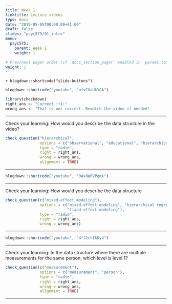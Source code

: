 ```yaml
---
title: Week 1
linktitle: Lecture videos
type: docs
date: "2019-05-05T00:00:00+01:00"
draft: false
slides: "psyc575/01_intro"
menu:
  psyc575:
    parent: Week 1
    weight: 1

# Prev/next pager order (if `docs_section_pager` enabled in `params.toml`)
weight: 1
---
```


`r blogdown::shortcode("slide-buttons")`

```r
blogdown::shortcode("youtube", "ufvCUaUkYOA")
```

```r
library(checkdown)
right_ans <- "Correct :+1:"
wrong_ans <- "That is not correct. Rewatch the video if needed"
```

***

Check your learning: How would you describe the data structure in the video?

```r
check_question("hierarchical", 
               options = c("observational", "educational", "hierarchical"), 
               type = "radio", 
               right = right_ans, 
               wrong = wrong_ans, 
               alignment = TRUE)
```

***

```r
blogdown::shortcode("youtube", "9Ax8W6VPgmk")
```

***

Check your learning: How would you describe the data structure 

```r
check_question(c("mixed-effect modeling"),  
               options = c("mixed-effect modeling", "hierarchical regression", 
                           "fixed-effect modeling"), 
               type = "radio", 
               right = right_ans, 
               wrong = wrong_ans)
```

***

```r
blogdown::shortcode("youtube", "4fl2chIkDy4")
```

***

Check your learning: In the data structure where there are multiple measurements for the same person, which level is level 1? 

```r
check_question(c("measurement"),  
               options = c("measurement", "person"), 
               type = "radio", 
               right = right_ans, 
               wrong = wrong_ans, 
               alignment = TRUE)
```

***
